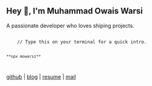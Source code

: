 ## Hey 👋, I'm Muhammad Owais Warsi

A passionate developer who loves shiping projects. 

<code>
    // Type this on your terminal for a quick intro.

    **npx mowarsi**
</code>

[github](https://github.com/Muhammad-Owais-Warsi) | [blog](https://knowtech.hashnode.dev) | <a href="/Owais.pdf" download>resume</a> | <a href="mailto:warsimuhammadowais@gmail.com">mail</a>
